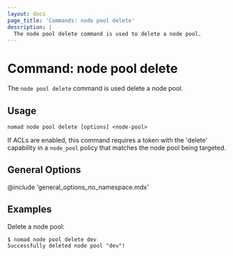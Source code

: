 ```yaml
---
layout: docs
page_title: 'Commands: node pool delete'
description: |
  The node pool delete command is used to delete a node pool.
---
```


# Command: node pool delete

The `node pool delete` command is used delete a node pool.

## Usage

```plaintext
nomad node pool delete [options] <node-pool>
```

If ACLs are enabled, this command requires a token with the 'delete'
capability in a `node_pool` policy that matches the node pool being targeted.

## General Options

@include 'general_options_no_namespace.mdx'

## Examples

Delete a node pool:

```shell-session
$ nomad node pool delete dev
Successfully deleted node pool "dev"!
```
